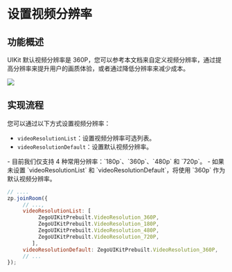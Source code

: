 # 设置视频分辨率

## 功能概述

UIKit 默认视频分辨率是 360P，您可以参考本文档来自定义视频分辨率，通过提高分辨率来提升用户的画质体验，或者通过降低分辨率来减少成本。

<Frame width="512" height="auto" caption="">
  <img src="https://storage.zego.im/sdk-doc/Pics/Prebuilt_Web/set_video_resolution.png" />
</Frame>

## 实现流程
您可以通过以下方式设置视频分辨率：
- `videoResolutionList`：设置视频分辨率可选列表。
- `videoResolutionDefault`：设置默认视频分辨率。

<Warning title="Warning">
- 目前我们仅支持 4 种常用分辨率：`180p`、`360p`、`480p` 和 `720p`。
- 如果未设置 `videoResolutionList` 和 `videoResolutionDefault`，将使用 `360p` 作为默认视频分辨率。
</Warning>

```js
// ....
zp.joinRoom({
     // ...,
     videoResolutionList: [
          ZegoUIKitPrebuilt.VideoResolution_360P,
          ZegoUIKitPrebuilt.VideoResolution_180P,
          ZegoUIKitPrebuilt.VideoResolution_480P,
          ZegoUIKitPrebuilt.VideoResolution_720P,
        ],
     videoResolutionDefault: ZegoUIKitPrebuilt.VideoResolution_360P, 
     // ...
});
```
